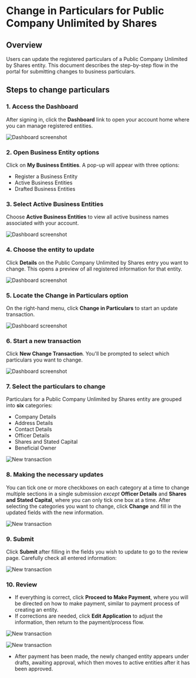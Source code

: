 # Change in Particulars for Public Company Unlimited by Shares

## Overview

Users can update the registered particulars of a Public Company Unlimited by Shares entity. This document describes the step-by-step flow in the portal for submitting changes to business particulars.


## Steps to change particulars

### 1. Access the Dashboard

After signing in, click the **Dashboard** link to open your account home where you can manage registered entities.

![Dashboard screenshot](/change1.png)

### 2. Open Business Entity options

Click on **My Business Entities**. A pop-up will appear with three options:

- Register a Business Entity
- Active Business Entities
- Drafted Business Entities


### 3. Select Active Business Entities

Choose **Active Business Entities** to view all active business names associated with your account.

![Dashboard screenshot](/change2.png)

### 4. Choose the entity to update

Click **Details** on the Public Company Unlimited by Shares entry you want to change. This opens a preview of all registered information for that entity.

![Dashboard screenshot](/puc1.png)

### 5. Locate the **Change in Particulars** option

On the right-hand menu, click **Change in Particulars** to start an update transaction.

![Dashboard screenshot](/puc2.png)

### 6. Start a new transaction

Click **New Change Transaction**. You'll be prompted to select which particulars you want to change.

![Dashboard screenshot](/puc3.png)

### 7. Select the particulars to change

Particulars for a Public Company Unlimited by Shares entity are grouped into **six** categories:

- Company Details
- Address Details
- Contact Details
- Officer Details
- Shares and Stated Capital
- Beneficial Owner

![New transaction](/puc4.png)

### 8. Making the necessary updates

You can tick one or more checkboxes on each category at a time to change multiple sections in a single submission *except* **Officer Details** and **Shares and Stated Capital**, where you can only tick one box at a time.
After selecting the categories you want to change, click **Change** and fill in the updated fields with the new information.

![New transaction](/puc5.png)

### 9. Submit

Click **Submit** after filling in the fields you wish to update to go to the review page. Carefully check all entered information:

![New transaction](/puc6.png)

### 10. Review
- If everything is correct, click **Proceed to Make Payment**, where you will be directed on how to make payment, similar to payment process of creating an entity.
- If corrections are needed, click **Edit Application** to adjust the information, then return to the payment/process flow.

![New transaction](/puc7.png)

![New transaction](/puc8.png)

- After payment has been made, the newly changed entity appears under drafts, awaiting approval, which then moves to active entities after it has been approved.
